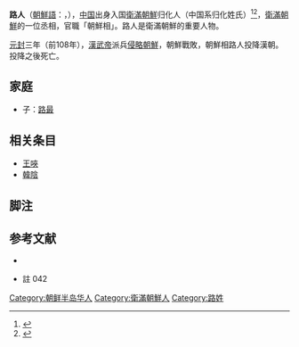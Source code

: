'''路人'''（[[朝鮮語|朝鮮語]]：{{lang|ko|노인}}，{{bd|?||前108年}}），[[中国|中国]]出身入国[[衛滿朝鮮|衛滿朝鮮]]归化人（中国系归化姓氏）<ref>{{Harvnb|礪波護・武田幸男|1997|p=267}}</ref><ref>{{Harvnb|國史編纂委員會||p=註 042}}</ref>，[[衛滿朝鮮|衛滿朝鮮]]的一位丞相，官職「朝鮮相」。路人是衛滿朝鮮的重要人物。

[[元封_(西汉)|元封]]三年（前108年），[[漢武帝|漢武帝]]派兵[[漢滅朝鮮之戰|侵略朝鮮]]，朝鮮戰敗，朝鮮相路人投降漢朝。投降之後死亡。

== 家庭 ==
*子：[[路最|路最]]

== 相关条目 ==
*[[王唊|王唊]]
*[[韓陰|韓陰]]

== 脚注 ==
<references/>

==参考文献==
*{{Cite book|author=[[礪波護|礪波護]]・{{tsl|ja|武田幸男|}}|date=1997年|title=隋唐帝国と古代朝鮮　世界の歴史6|publisher=[[中央公論社|中央公論社]]|ISBN=978-4124034066|ref={{Harvid|礪波護・武田幸男|1997}}}}
*{{Cite book|1=|author=[[国史編纂委員会|国史編纂委員会]]|date=|title=漢書>朝鮮傳>古朝鮮>左將軍이 이미 두 군대를 합병한 뒤|publisher=[[國史編纂委員會|國史編纂委員會]]韓国史数据库|url=http://db.history.go.kr/item/level.do;jsessionid=51C52795591776D724BEA2AA2C2BB88E?levelId=jo_002r_0010_0010_0100|ISBN=|ref={{Harvid|國史編纂委員會|}}|access-date=2016-11-12|archive-date=2016-11-12|archive-url=https://web.archive.org/web/20161112014651/http://db.history.go.kr/item/level.do;jsessionid=51C52795591776D724BEA2AA2C2BB88E?levelId=jo_002r_0010_0010_0100|dead-url=no}}註 042

[[Category:朝鲜半岛华人|Category:朝鲜半岛华人]]
[[Category:衛滿朝鮮人|Category:衛滿朝鮮人]]
[[Category:路姓|Category:路姓]]